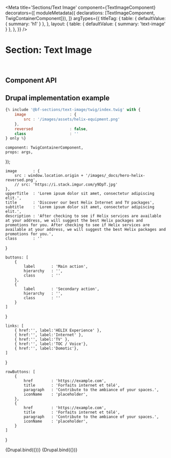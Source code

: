 

<Meta
    title='Sections/Text Image'
    component={TextImageComponent}
    decorators={[
        moduleMetadata({ declarations: [TextImageComponent, TwigContainerComponent]}),
    ]}
    argTypes={{
        titleTag: {
            table: { defaultValue: { summary: 'h1' } },
        },
        layout: {
            table: { defaultValue: { summary: 'text-image' } },
        },
    }}
/>

# Section: Text Image

<br/>

## Component API

<ArgsTable of={TextImageComponent} />



## Drupal implementation example

```jsx
{% include '@bf-sections/text-image/twig/index.twig' with {
    image                   : {
        src : '/images/assets/helix-equipment.png'
    },
    reversed                : false,
    class                   : ''
} only %}
```


    component: TwigContainerComponent,
    props: args,
});

    image       : {
        src : window.location.origin + '/images/_docs/hero-helix-reversed.png',
        // src: 'https://i.stack.imgur.com/y9DpT.jpg'
    },
    upperTitle  : 'Lorem ipsum dolor sit amet, consectetur adipiscing elit.',
    title       : 'Discover our best Helix Internet and TV packages',
    subtitle    : 'Lorem ipsum dolor sit amet, consectetur adipiscing elit.',
    description : 'After checking to see if Helix services are available at your address, we will suggest the best Helix packages and promotions for you. After checking to see if Helix services are available at your address, we will suggest the best Helix packages and promotions for you.',
    class       : ''
}

    buttons: [
        {
            label       : 'Main action',
            hierarchy   : '',
            class       : ''
        },
        {
            label       : 'Secondary action',
            hierarchy   : '',
            class       : ''
        }
    ]
}

    links: [
        { href:'', label:'HELIX Experience' },
        { href:'', label:'Internet' },
        { href:'', label:'TV' },
        { href:'', label:'TOC / Voice'},
        { href:'', label:'Domotic'},
    ]
}

    rowButtons: [
        {
            href        : 'https://example.com',
            title       : 'Forfaits internet et télé',
            paragraph   : 'Contribute to the ambiance of your spaces.',
            iconName    : 'placeholder',
        },
        {
            href        : 'https://example.com',
            title       : 'Forfaits internet et télé',
            paragraph   : 'Contribute to the ambiance of your spaces.',
            iconName    : 'placeholder',
        }
    ]
}

<Canvas withSource='none'>
    <Story
        name='Drupal'
        height='800px'
        args={{
            elementPath: 'sections/text-image/_doc/template.drupal',
            ...commonProps,
            ...buttonsProps,
            ...linksProps,
            ...rowButtonsProps
        }}
    >
        {Drupal.bind({})}
    </Story>
</Canvas>

<Canvas withSource='none'>
    <Story
        name='Drupal - Use case'
        height='800px'
        args={{
            elementPath: 'sections/text-image/_doc/template-use-case.drupal',
            items: [
                {
                    ...commonProps,
                    ...buttonsProps,
                    layout: 'text-image'
                },
                {
                    ...commonProps,
                    ...linksProps,
                    layout: 'image-text'
                },
                {
                    ...commonProps,
                    ...rowButtonsProps,
                    layout: 'text-image'
                },
                {
                    ...commonProps,
                    layout: 'image-text'
                }
            ]
        }}
    >
        {Drupal.bind({})}
    </Story>
</Canvas>
